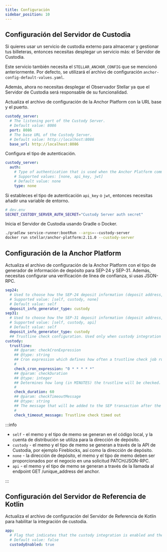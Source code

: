 ```yaml
---
title: Configuración
sidebar_position: 10
---
```



## Configuración del Servidor de Custodia

Si quieres usar un servicio de custodia externo para almacenar y gestionar tus billeteras, entonces necesitas desplegar un servicio más: el Servidor de Custodia.

Este servicio también necesita el `STELLAR_ANCHOR_CONFIG` que se mencionó anteriormente. Por defecto, se utilizará el archivo de configuración `anchor-config-default-values.yaml`.

Además, ahora no necesitas desplegar el Observador Stellar ya que el Servidor de Custodia será responsable de su funcionalidad.

Actualiza el archivo de configuración de la Anchor Platform con la URL base y el puerto.

<CodeExample>

```yaml
custody_server:
  # The listening port of the Custody Server.
  # Default value: 8086
  port: 8086
  # The base URL of the Custody Server.
  # Default value: http://localhost:8086
  base_url: http://localhost:8086
```

</CodeExample>

Configura el tipo de autenticación.

<CodeExample>

```yaml
custody_server:
  auth:
    # Type of authentication that is used when the Anchor Platform communicates with the Custody Server.
    # Supported values: [none, api_key, jwt]
    # Default value: none
    type: none
```

</CodeExample>

Si estableces el tipo de autenticación `api_key` o `jwt`, entonces necesitas añadir una variable de entorno.

<CodeExample>

```bash
# dev.env
SECRET_CUSTODY_SERVER_AUTH_SECRET="Custody Server auth secret"
```

</CodeExample>

Inicia el Servidor de Custodia usando Gradle o Docker.

<CodeExample>

```bash
./gradlew service-runner:bootRun --args=--custody-server
docker run stellar/anchor-platform:2.11.0 --custody-server
```

</CodeExample>

## Configuración de la Anchor Platform

Actualiza el archivo de configuración de la Anchor Platform con el tipo de generador de información de depósito para SEP-24 y SEP-31. Además, necesitas configurar una verificación de línea de confianza, si usas JSON-RPC.

<CodeExample>

```yaml
sep24:
  # Used to choose how the SEP-24 deposit information (deposit address, memo and memo type) will be generated
  # Supported value: [self, custody, none]
  # Default value: self
  deposit_info_generator_type: custody
sep31:
  # Used to choose how the SEP-31 deposit information (deposit address, memo and memo type) will be generated
  # Supported value: [self, custody, api]
  # Default value: self
  deposit_info_generator_type: custody
  ## Trustline check configuration. Used only when custody integration is enabled
custody:
  trustline:
    ## @param: checkCronExpression
    ## @type: string
    ## Cron expression which defines how often a trustline check job runs. By default, a job runs every minute
    #
    check_cron_expression: "0 * * * * *"
    ## @param: checkDuration
    ## @type: integer
    ## Determines how long (in MINUTES) the trustline will be checked. By default - 1 hour (60 minutes)
    #
    check_duration: 60
    ## @param: checkTimeoutMessage
    ## @type: string
    ## The message that will be added to the SEP transaction after the duration check is exceeded
    #
    check_timeout_message: Trustline check timed out
```

</CodeExample>

:::info

- `self` - el memo y el tipo de memo se generan en el código local, y la cuenta de distribución se utiliza para la dirección de depósito.
- `custody` - el memo y el tipo de memo se generan a través de la API de Custodia, por ejemplo Fireblocks, así como la dirección de depósito.
- `none` - la dirección de depósito, el memo y el tipo de memo deben ser proporcionados por el negocio en una solicitud PATCH/JSON-RPC.
- `api` - el memo y el tipo de memo se generan a través de la llamada al endpoint GET /unique_address del anchor.

:::

## Configuración del Servidor de Referencia de Kotlin

Actualiza el archivo de configuración del Servidor de Referencia de Kotlin para habilitar la integración de custodia.

<CodeExample>

```yaml
app:
  # Flag that indicates that the custody integration is enabled and the payment will be submitted using the Custody Server.
  # Default value: false
  custodyEnabled: true
```

</CodeExample>
